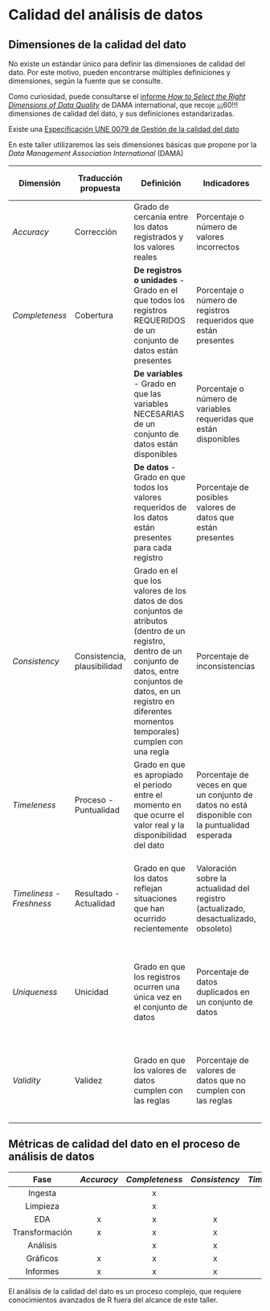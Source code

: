 # Calidad del análisis de datos {.unnumbered}

## Dimensiones de la calidad del dato

No existe un estándar único para definir las dimensiones de calidad del dato. Por este motivo, pueden encontrarse múltiples definiciones y dimensiones, según la fuente que se consulte.

::: {.callout-note collapse="true" title="CURIOSIDAD - Las ¡¡60!! dimensiones de la calidad del dato"}
Como curiosidad, puede consultarse el [informe *How to Select the Right Dimensions of Data Quality*](https://dama-nl.org/wp-content/uploads/2020/11/How-to-Select-the-Right-Dimensions-of-Data-Quality-v1.1-d.d.-14-Nov-2020.pdf) de DAMA international, que recoje ¡¡¡60!!! dimensiones de calidad del dato, y sus definiciones estandarizadas.
:::

Existe una [Especificación UNE 0079 de Gestión de la calidad del dato](https://www.une.org/encuentra-tu-norma/busca-tu-norma/norma?c=N0071118)

En este taller utilizaremos las seis dimensiones básicas que propone por la *Data Management Association International* (DAMA)

| Dimensión      | Traducción propuesta        | Definición                                                                                                                                                                                                                       | Indicadores                                                                                 | Ejemplo de mala calidad del dato                                                                       |
|----------------|-----------------------------|----------------------------------------------------------------------------------------------------------------------------------------------------------------------------------------------------------------------------------|---------------------------------------------------------------------------------------------|--------------------------------------------------------------------------------------------------------|
| *Accuracy*     | Corrección                  | Grado de cercanía entre los datos registrados y los valores reales                                                                                                                                                               | Porcentaje o número de valores incorrectos                                                  | Un apellido 'Martínez' es registrado como 'Martín'                                                     |
| *Completeness* | Cobertura | **De registros o unidades** - Grado en el que todos los registros REQUERIDOS de un conjunto de datos están presentes                                                                                                             | Porcentaje o número de registros requeridos que están presentes                             | No existen registros de todos los pacientes adscritos a un cupo (faltan individuos completos)|
|||**De variables** - Grado en que las variables NECESARIAS de un conjunto de datos están disponibles|Porcentaje o número de variables requeridas que están disponibles|No hay datos sobre el hábito tabáquico en una base de datos de embarazadas|
|||**De datos** - Grado en que todos los valores requeridos de los datos están presentes para cada registro                                                                                                                         | Porcentaje de posibles valores de datos que están presentes                                 | No se rellenan algunos campos requerido del checklist quirúrgico (valores faltantes)|
| *Consistency*  | Consistencia, plausibilidad | Grado en el que los valores de los datos de dos conjuntos de atributos (dentro de un registro, dentro de un conjunto de datos, entre conjuntos de datos, en un registro en diferentes momentos temporales) cumplen con una regla | Porcentaje de inconsistencias                                                               | Paciente domiciliado en Murcia con EAP ubicado en Navarra                                              |
| *Timeleness*   | Proceso - Puntualidad     | Grado en que es apropiado el periodo entre el momento en que ocurre el valor real y la disponibilidad del dato                                                                                                                   | Porcentaje de veces en que un conjunto de datos no está disponible con la puntualidad esperada |  Los datos de las camas disponibles de la unidad quirúrgica se comunican a las 15 horas|
|*Timeliness - Freshness*|Resultado - Actualidad|Grado en que los datos reflejan situaciones que han ocurrido recientemente|Valoración sobre la actualidad del registro (actualizado, desactualizado, obsoleto)|Los últimos datos disponibles sobre el programa Código ICTUS son de hace cuatro años|
| *Uniqueness*   | Unicidad                    | Grado en que los registros ocurren una única vez en el conjunto de datos                                                                                                                                                         | Porcentaje de datos duplicados en un conjunto de datos                                      | Un paciente tiene dos números de historia, una asistencia a consultas externas es registrada dos veces |
| *Validity*     | Validez                     | Grado en que los valores de datos cumplen con las reglas                                                                                                                                                                         | Porcentaje de valores de datos que no cumplen con las reglas                                | Registro de un país que no existe en la lista de países, registro de un DNI sin la letra               |

## Métricas de calidad del dato en el proceso de análisis de datos

|      Fase      | *Accuracy* | *Completeness* | *Consistency* | *Timeleness* | *Uniqueness* | *Validity* |
|:--------------:|:----------:|:--------------:|:-------------:|:------------:|:------------:|:----------:|
|    Ingesta     |            |       x        |               |      x       |              |            |
|    Limpieza    |            |       x        |               |              |      x       |     x      |
|      EDA       |     x      |       x        |       x       |      x       |      x       |     x      |
| Transformación |     x      |       x        |       x       |              |      x       |     x      |
|    Análisis    |            |       x        |       x       |              |      x       |     x      |
|    Gráficos    |     x      |       x        |       x       |              |      x       |     x      |
|    Informes    |     x      |       x        |       x       |      x       |      x       |     x      |

El análisis de la calidad del dato es un proceso complejo, que requiere conocimientos avanzados de R fuera del alcance de este taller. 

